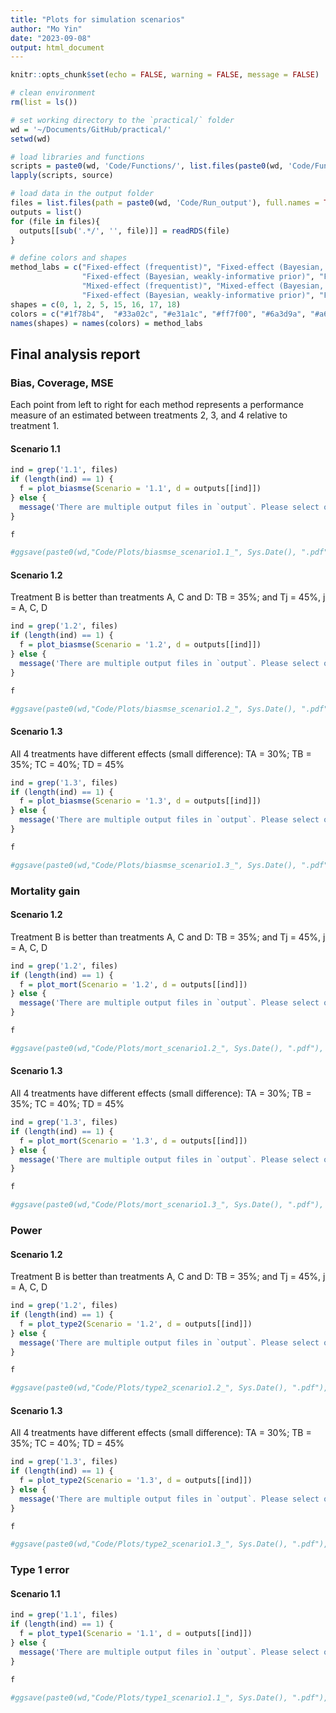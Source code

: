 ```yaml
---
title: "Plots for simulation scenarios"
author: "Mo Yin"
date: "2023-09-08"
output: html_document
---
```


```r
knitr::opts_chunk$set(echo = FALSE, warning = FALSE, message = FALSE)

# clean environment 
rm(list = ls())

# set working directory to the `practical/` folder 
wd = '~/Documents/GitHub/practical/'
setwd(wd)

# load libraries and functions
scripts = paste0(wd, 'Code/Functions/', list.files(paste0(wd, 'Code/Functions/')))
lapply(scripts, source)

# load data in the output folder 
files = list.files(path = paste0(wd, 'Code/Run_output'), full.names = TRUE, pattern = "10_2023-09-08*.rds")
outputs = list()
for (file in files){
  outputs[[sub('.*/', '', file)]] = readRDS(file)
}

# define colors and shapes 
method_labs = c("Fixed-effect (frequentist)", "Fixed-effect (Bayesian, non-informative prior)",
                "Fixed-effect (Bayesian, weakly-informative prior)", "Fixed-effect (Bayesian, strongly-informative prior)", 
                "Mixed-effect (frequentist)", "Mixed-effect (Bayesian, non-informative prior)", 
                "Fixed-effect (Bayesian, weakly-informative prior)", "Fixed-effect (Bayesian, strongly-informative prior)")
shapes = c(0, 1, 2, 5, 15, 16, 17, 18)
colors = c("#1f78b4",  "#33a02c", "#e31a1c", "#ff7f00", "#6a3d9a", "#a6cee3", "#b2df8a", "#fb9a99")
names(shapes) = names(colors) = method_labs
```

## Final analysis report {.tabset .tabset-fade .tabset-pills}

### Bias, Coverage, MSE

Each point from left to right for each method represents a performance measure of an estimated \ncontrast between treatments 2, 3, and 4 relative to treatment 1.

#### Scenario 1.1

```r

ind = grep('1.1', files)
if (length(ind) == 1) {
  f = plot_biasmse(Scenario = '1.1', d = outputs[[ind]])
} else {
  message('There are multiple output files in `output`. Please select one.')
}

f

#ggsave(paste0(wd,"Code/Plots/biasmse_scenario1.1_", Sys.Date(), ".pdf"), f, width = 8, height = 7)

```


#### Scenario 1.2
Treatment B is better than treatments A, C and D: 
TB = 35%; and 
Tj = 45%, j = A, C, D

```r

ind = grep('1.2', files)
if (length(ind) == 1) {
  f = plot_biasmse(Scenario = '1.2', d = outputs[[ind]])
} else {
  message('There are multiple output files in `output`. Please select one.')
}

f

#ggsave(paste0(wd,"Code/Plots/biasmse_scenario1.2_", Sys.Date(), ".pdf"), f, width = 8, height = 7)

```

#### Scenario 1.3
All 4 treatments have different effects (small difference):
TA = 30%; TB = 35%; TC = 40%; TD = 45%

```r

ind = grep('1.3', files)
if (length(ind) == 1) {
  f = plot_biasmse(Scenario = '1.3', d = outputs[[ind]])
} else {
  message('There are multiple output files in `output`. Please select one.')
}

f

#ggsave(paste0(wd,"Code/Plots/biasmse_scenario1.3_", Sys.Date(), ".pdf"), f, width = 8, height = 7)

```


### Mortality gain

#### Scenario 1.2
Treatment B is better than treatments A, C and D: 
TB = 35%; and 
Tj = 45%, j = A, C, D

```r

ind = grep('1.2', files)
if (length(ind) == 1) {
  f = plot_mort(Scenario = '1.2', d = outputs[[ind]])
} else {
  message('There are multiple output files in `output`. Please select one.')
}

f

#ggsave(paste0(wd,"Code/Plots/mort_scenario1.2_", Sys.Date(), ".pdf"), f, width = 8, height = 7)

```

#### Scenario 1.3
All 4 treatments have different effects (small difference):
TA = 30%; TB = 35%; TC = 40%; TD = 45%

```r

ind = grep('1.3', files)
if (length(ind) == 1) {
  f = plot_mort(Scenario = '1.3', d = outputs[[ind]])
} else {
  message('There are multiple output files in `output`. Please select one.')
}

f

#ggsave(paste0(wd,"Code/Plots/mort_scenario1.3_", Sys.Date(), ".pdf"), f, width = 8, height = 7)

```


### Power

#### Scenario 1.2
Treatment B is better than treatments A, C and D: 
TB = 35%; and 
Tj = 45%, j = A, C, D

```r

ind = grep('1.2', files)
if (length(ind) == 1) {
  f = plot_type2(Scenario = '1.2', d = outputs[[ind]])
} else {
  message('There are multiple output files in `output`. Please select one.')
}

f

#ggsave(paste0(wd,"Code/Plots/type2_scenario1.2_", Sys.Date(), ".pdf"), f, width = 8, height = 7)

```

#### Scenario 1.3
All 4 treatments have different effects (small difference):
TA = 30%; TB = 35%; TC = 40%; TD = 45%

```r

ind = grep('1.3', files)
if (length(ind) == 1) {
  f = plot_type2(Scenario = '1.3', d = outputs[[ind]])
} else {
  message('There are multiple output files in `output`. Please select one.')
}

f

#ggsave(paste0(wd,"Code/Plots/type2_scenario1.3_", Sys.Date(), ".pdf"), f, width = 8, height = 7)

```

### Type 1 error

#### Scenario 1.1

```r

ind = grep('1.1', files)
if (length(ind) == 1) {
  f = plot_type1(Scenario = '1.1', d = outputs[[ind]])
} else {
  message('There are multiple output files in `output`. Please select one.')
}

f

#ggsave(paste0(wd,"Code/Plots/type1_scenario1.1_", Sys.Date(), ".pdf"), f, width = 8, height = 7)

```
